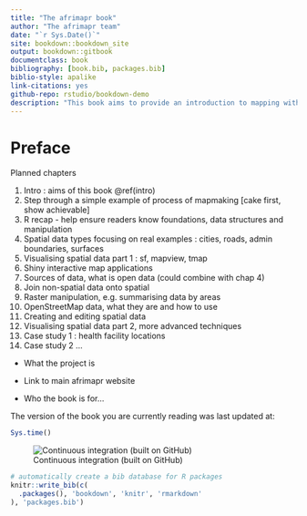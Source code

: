 ```yaml
--- 
title: "The afrimapr book"
author: "The afrimapr team"
date: "`r Sys.Date()`"
site: bookdown::bookdown_site
output: bookdown::gitbook
documentclass: book
bibliography: [book.bib, packages.bib]
biblio-style: apalike
link-citations: yes
github-repo: rstudio/bookdown-demo
description: "This book aims to provide an introduction to mapping with open data, with a focus on open access administrative and health data in Africa."
---
```


# Preface

Planned chapters

1. Intro : aims of this book \@ref(intro)
1. Step through a simple example of process of mapmaking [cake first, show achievable]
1. R recap - help ensure readers know foundations, data structures and manipulation
1. Spatial data types focusing on real examples : cities, roads, admin boundaries, surfaces
1. Visualising spatial data part 1 : sf, mapview, tmap
1. Shiny interactive map applications
1. Sources of data, what is open data (could combine with chap 4)
1. Join non-spatial data onto spatial
1. Raster manipulation, e.g. summarising data by areas
1. OpenStreetMap data, what they are and how to use
1. Creating and editing spatial data
1. Visualising spatial data part 2, more advanced techniques
1. Case study 1 : health facility locations
1. Case study 2 ...




- What the project is

- Link to main afrimapr website

- Who the book is for...

The version of the book you are currently reading was last updated at:

```r
Sys.time()
```

![Continuous integration (built on GitHub)](https://github.com/afrimapr/book/workflows/tic/badge.svg)

```r
# automatically create a bib database for R packages
knitr::write_bib(c(
  .packages(), 'bookdown', 'knitr', 'rmarkdown'
), 'packages.bib')
```

